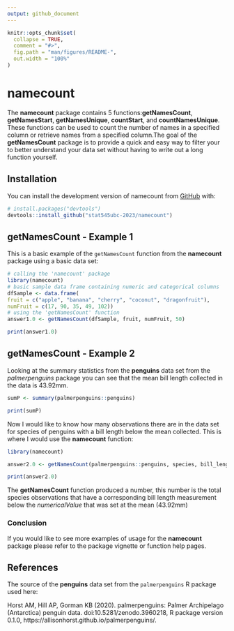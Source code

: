 ```yaml
---
output: github_document
---
```


<!-- README.md is generated from README.Rmd. Please edit that file -->

```r
knitr::opts_chunk$set(
  collapse = TRUE,
  comment = "#>",
  fig.path = "man/figures/README-",
  out.width = "100%"
)
```

# namecount

<!-- badges: start -->
<!-- badges: end -->

The **namecount** package contains 5 functions:**getNamesCount**, **getNamesStart**, **getNamesUnique**, **countStart**, and **countNamesUnique**. These functions can be used to count the number of names in a specified column or retrieve names from a specified column.The goal of the **getNamesCount** package is to provide a quick and easy way to filter your to better understand your data set without having to write out a long
function yourself.

## Installation

You can install the development version of namecount from [GitHub](https://github.com/) with:

``` r
# install.packages("devtools")
devtools::install_github("stat545ubc-2023/namecount")
```

## getNamesCount - Example 1

This is a basic example of the `getNamesCount` function from the **namecount** package using a basic data set: 

```r
# calling the 'namecount' package
library(namecount)
# basic sample data frame containing numeric and categorical columns 
dfSample <- data.frame(
fruit = c("apple", "banana", "cherry", "coconut", "dragonfruit"),
numFruit = c(17, 90, 35, 49, 102))
# using the 'getNamesCount' function 
answer1.0 <- getNamesCount(dfSample, fruit, numFruit, 50)

print(answer1.0)
```
## getNamesCount - Example 2

Looking at the summary statistics from the **penguins** data set from the *palmerpenguins* package you can see that the mean bill length collected in the data is 43.92mm. 
```r
sumP <- summary(palmerpenguins::penguins)

print(sumP)
```
Now I would like to know how many observations there are in the data set for species of penguins with a bill length below the mean collected. This is where I would use the **namecount** function:
```r
library(namecount)

answer2.0 <- getNamesCount(palmerpenguins::penguins, species, bill_length_mm, 43.92)

print(answer2.0)
```
The **getNamesCount** function produced a number, this number is the total species observations that have a corresponding bill length measurement below the *numericalValue* that was set at the mean (43.92mm) 

### Conclusion

If you would like to see more examples of usage for the **namecount** package please refer to the package vignette or function help pages. 

## References 

The source of the **penguins** data set from the `palmerpenguins` R package used here: 

Horst AM, Hill AP, Gorman KB (2020). palmerpenguins: Palmer Archipelago (Antarctica) penguin data. doi:10.5281/zenodo.3960218, R package version 0.1.0, https://allisonhorst.github.io/palmerpenguins/.